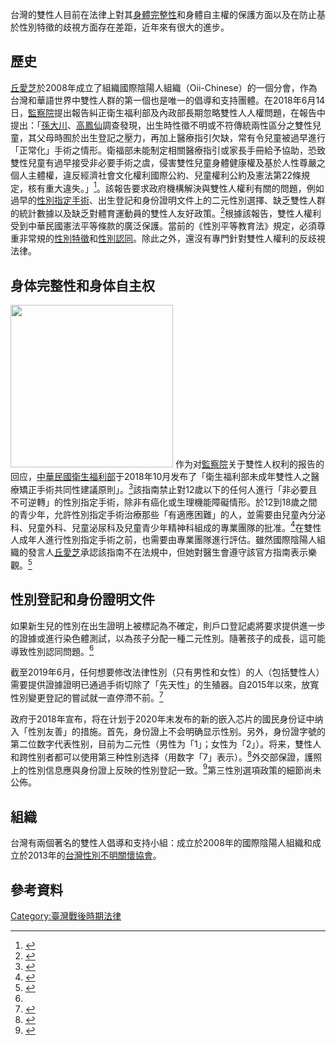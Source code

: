 {{Intersex sidebar}}
台灣的雙性人目前在法律上對其[[身體完整性|身體完整性]]和身體自主權的保護方面以及在防止基於性別特徵的歧視方面存在差距，近年來有很大的進步。

== 歷史 ==
[[丘愛芝|丘愛芝]]於2008年成立了組織國際陰陽人組織（Oii-Chinese）的一個分會，作為台灣和華語世界中雙性人群的第一個也是唯一的倡導和支持團體。在2018年6月14日，[[監察院|監察院]]提出報告糾正衛生福利部及內政部長期忽略雙性人人權問題，在報告中提出：「[[孫大川|孫大川]]、[[高鳳仙|高鳳仙]]調查發現，出生時性徵不明或不符傳統兩性區分之雙性兒童，其父母時囿於出生登記之壓力，再加上醫療指引欠缺，常有令兒童被過早進行「正常化」手術之情形。衛福部未能制定相關醫療指引或家長手冊給予協助，恐致雙性兒童有過早接受非必要手術之虞，侵害雙性兒童身體健康權及基於人性尊嚴之個人主體權，違反經濟社會文化權利國際公約、兒童權利公約及憲法第22條規定，核有重大違失。」<ref>{{cite web|title=監察委員新聞稿|url=https://www.cy.gov.tw/sp.asp?xdURL=./di/Message/message_1t2.asp&ctNode=2394&mp=1&msg_id=6549|date=2018-06-14|access-date=2021-08-20|archive-date=2018-06-15|archive-url=https://web.archive.org/web/20180615235311/https://www.cy.gov.tw/sp.asp?xdURL=.%2Fdi%2FMessage%2Fmessage_1t2.asp&ctNode=2394&mp=1&msg_id=6549|dead-url=no}}</ref>。該報告要求政府機構解決與雙性人權利有關的問題，例如過早的[[性別指定手術|性別指定手術]]、出生登記和身份證明文件上的二元性別選擇、缺乏雙性人群的統計數據以及缺乏對體育運動員的雙性人友好政策。<ref name=cy2018>{{cite web | last = Sun| first = Ta-chuan| last2 = Gau| first2 = Feng-shian| publisher = Control Yuan, R.O.C. (Taiwan)| title = 孫大川副院長、高鳳仙委員調查| trans-title= Investigation by Sun Ta-chuan, Vice-President of Control Yuan, and Gau Feng-shian, Member of Control Yuan|accessdate = 2019-06-12| date = 2018-06-14| url = https://www.cy.gov.tw/sp.asp?xdURL=./di/RSS/detail.asp&ctNode=871&mp=1&no=6087}}</ref>根據該報告，雙性人權利受到中華民國憲法平等條款的廣泛保護。當前的《性別平等教育法》規定，必須尊重非常規的[[性別特徵|性別特徵]]和[[性別認同|性別認同]]。除此之外，還沒有專門針對雙性人權利的反歧視法律。

== 身体完整性和身体自主权 ==
[[File:Protection of intersex children from harmful practices.svg|thumb|right|260px|{{legend|#002255|法律禁止未經同意的性別指定手術}}
{{legend|#0066FF|行政監管未經同意的性別指定手術}}]]
{{further|雙性人醫療干預}}
作为对[[監察院|監察院]]关于雙性人权利的报告的回应，[[中華民國衛生福利部|中華民國衛生福利部]]于2018年10月发布了「衛生福利部未成年雙性人之醫療矯正手術共同性建議原則」。<ref>{{cite web| author = Ministry of Health and Welfare, R.O.C. (Taiwan)| title = 公告「衛生福利部未成年雙性人之醫療矯正手術共同性建議原則」| trans-title = Notice of the "Recommended common principles regarding corrective surgery on non-adult intersex persons, Ministry of Health and Welfare"| accessdate = 2019-06-12| date = 2018-11-02| url = https://dep.mohw.gov.tw/doma/cp-2708-45096-106.html| archive-date = 2020-10-21| archive-url = https://web.archive.org/web/20201021211818/https://dep.mohw.gov.tw/doma/cp-2708-45096-106.html| dead-url = no}}</ref>該指南禁止對12歲以下的任何人進行「非必要且不可逆轉」的性別指定手術，除非有癌化或生理機能障礙情形。於12到18歲之間的青少年，允許性別指定手術治療那些「有適應困難」的人，並需要由兒童內分泌科、兒童外科、兒童泌尿科及兒童青少年精神科組成的專業團隊的批准。<ref>{{cite web| author = Ministry of Health and Welfare, R.O.C. (Taiwan)| title = (附件)衛生福利部未成年雙性人之醫療矯正手術共同性建議原則| trans-title = (Appendice) Recommended common principles regarding corrective surgery on non-adult intersex persons, Ministry of Health and Welfare| accessdate = 2019-06-13| date = 2018-11-02| url = https://www.mohw.gov.tw/dl-49519-a05c5250-5bbb-4cfc-929a-9b886be2d46e.html| archive-date = 2019-06-21| archive-url = https://web.archive.org/web/20190621095810/https://www.mohw.gov.tw/dl-49519-a05c5250-5bbb-4cfc-929a-9b886be2d46e.html| dead-url = no}}</ref>在雙性人成年人進行性別指定手術之前，也需要由專業團隊進行評估。雖然國際陰陽人組織的發言人[[丘愛芝|丘愛芝]]承認該指南不在法規中，但她對醫生會遵守該官方指南表示樂觀。<ref>{{Cite episode|title= 陰陽人／雙性人／間性人 (Intersex)|episode-link= |url= https://www.ner.gov.tw/program/5a83f4eac5fd8a01e2df015b/5cb2ac47cbfaae000605f976|access-date= 2019-06-12|series= 性別平等Easy Go|6= |network= National Education Radio|date= 2019-04-14|language= zh|archive-date= 2019-06-21|archive-url= https://web.archive.org/web/20190621095754/https://www.ner.gov.tw/program/5a83f4eac5fd8a01e2df015b/5cb2ac47cbfaae000605f976|dead-url= no}}</ref>

== 性別登記和身份證明文件 ==
如果新生兒的性別在出生證明上被標記為不確定，則戶口登記處將要求提供進一步的證據或進行染色體測試，以為孩子分配一種二元性別。隨著孩子的成長，這可能導致性別認同問題。<ref name=cy2018 />

截至2019年6月，任何想要修改法律性別（只有男性和女性）的人（包括雙性人）需要提供證據證明已通過手術切除了「先天性」的生殖器。自2015年以來，放寬性別變更登記的嘗試就一直停滯不前。<ref>{{cite web| author = Department of Household Registration, Ministry of Interior Affairs, R.O.C. (Taiwan)| title = 性別變更認定及登記程序相關資訊| trans-title = Related information on the assessment and registration procedure of gender change| accessdate = 2019-06-13| url = https://www.ris.gov.tw/app/portal/660| archive-date = 2019-07-02| archive-url = https://web.archive.org/web/20190702072226/https://www.ris.gov.tw/app/portal/660| dead-url = no}}</ref> 

政府于2018年宣布，将在计划于2020年末发布的新的嵌入芯片的國民身份证中纳入「性別友善」的措施。首先，身份證上不会明确显示性别。另外，身份證字號的第二位数字代表性别，目前为二元性（男性为「1」；女性为「2」）。将来，雙性人和跨性别者都可以使用第三种性别选择（用数字「7」表示）。<ref>{{cite web| author = 潘姿羽| title = 2020年啟用晶片身分證 保留數字7給跨性別人士| trans-title = Chip-embedded ID to release in 2020, digit 7 reserved for transgender persons| publisher = Central News Agency, Taiwan| accessdate = 2019-06-12| date = 2018-11-21| url = https://www.cna.com.tw/news/firstnews/201811210342.aspx| archive-date = 2019-06-21| archive-url = https://web.archive.org/web/20190621095749/https://www.cna.com.tw/news/firstnews/201811210342.aspx| dead-url = no}}</ref>外交部保證，護照上的性別信息應與身份證上反映的性別登記一致。<ref>{{cite web| author = 李志良| title = 護照未來列第三性? 外交部:將配合政策| trans-title = Third gender to appear on passport? MOFA: will act in accordance with government policy| publisher = newstalk.tw| accessdate = 2019-06-12| date = 2018-01-14| url = https://newtalk.tw/news/view/2018-01-04/109353| archive-date = 2019-06-21| archive-url = https://web.archive.org/web/20190621095748/https://newtalk.tw/news/view/2018-01-04/109353| dead-url = no}}</ref>第三性別選項政策的細節尚未公佈。

== 組織 ==
台灣有兩個著名的雙性人倡導和支持小組：成立於2008年的國際陰陽人組織和成立於2013年的[[台灣性別不明關懷協會|台灣性別不明關懷協會]]。

== 參考資料 ==
{{Reflist}}

[[Category:臺灣戰後時期法律|Category:臺灣戰後時期法律]]